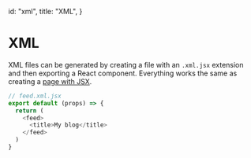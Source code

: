   id: "xml",
  title: "XML",
}

# XML

XML files can be generated by creating a file with an `.xml.jsx` extension and then exporting a React component. Everything works the same as creating a [page with JSX][pages].

```javascript
// feed.xml.jsx
export default (props) => {
  return (
    <feed>
      <title>My blog</title>
    </feed>
  )
}
```

[pages]: /pages
